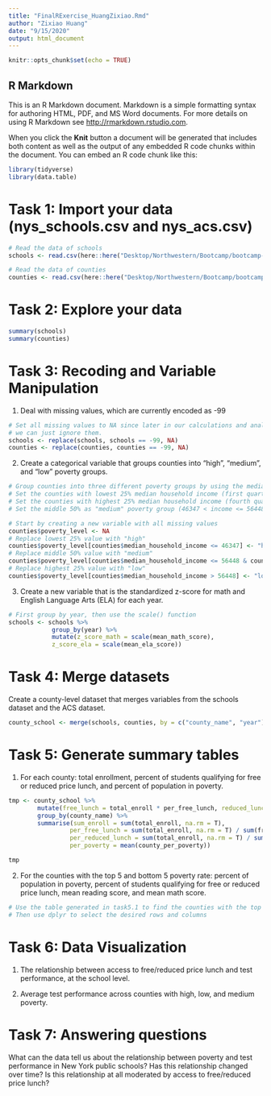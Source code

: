 ```yaml
---
title: "FinalRExercise_HuangZixiao.Rmd"
author: "Zixiao Huang"
date: "9/15/2020"
output: html_document
---
```


```r
knitr::opts_chunk$set(echo = TRUE)
```

## R Markdown

This is an R Markdown document. Markdown is a simple formatting syntax for authoring HTML, PDF, and MS Word documents. For more details on using R Markdown see <http://rmarkdown.rstudio.com>.

When you click the **Knit** button a document will be generated that includes both content as well as the output of any embedded R code chunks within the document. You can embed an R code chunk like this:

```r
library(tidyverse) 
library(data.table)
```

# Task 1: Import your data (nys_schools.csv and nys_acs.csv)
```r
# Read the data of schools
schools <- read.csv(here::here("Desktop/Northwestern/Bootcamp/bootcamp-2020/data/nys_schools.csv"))

# Read the data of counties
counties <- read.csv(here::here("Desktop/Northwestern/Bootcamp/bootcamp-2020/data/nys_acs.csv"))
```

# Task 2: Explore your data
```r
summary(schools)
summary(counties)
```

# Task 3: Recoding and Variable Manipulation
1. Deal with missing values, which are currently encoded as -99
```r
# Set all missing values to NA since later in our calculations and analysis, 
# we can just ignore them.
schools <- replace(schools, schools == -99, NA)
counties <- replace(counties, counties == -99, NA)
```

2. Create a categorical variable that groups counties into "high", "medium", and "low" poverty groups.
```r
# Group counties into three different poverty groups by using the median_household_income column
# Set the counties with lowest 25% median household income (first quartile) as "high" poverty group (income <= 46347)
# Set the counties with highest 25% median household income (fourth quartile) as "low" poverty group (income > 56448)
# Set the middle 50% as "medium" poverty group (46347 < income <= 56448)

# Start by creating a new variable with all missing values
counties$poverty_level <- NA
# Replace lowest 25% value with "high"
counties$poverty_level[counties$median_household_income <= 46347] <- "high"
# Replace middle 50% value with "medium"
counties$poverty_level[counties$median_household_income <= 56448 & counties$median_household_income > 46347] <- "medium"
# Replace highest 25% value with "low"
counties$poverty_level[counties$median_household_income > 56448] <- "low" 
```

3. Create a new variable that is the standardized z-score for math and English Language Arts (ELA)
for each year.
```r
# First group by year, then use the scale() function
schools <- schools %>%
            group_by(year) %>%
            mutate(z_score_math = scale(mean_math_score),
            z_score_ela = scale(mean_ela_score))
```

# Task 4: Merge datasets
Create a county-level dataset that merges variables from the schools dataset and the ACS dataset.
```r
county_school <- merge(schools, counties, by = c("county_name", "year"))
```

# Task 5: Generate summary tables
1. For each county: total enrollment, percent of students qualifying for free or reduced price lunch, and percent of 
population in poverty. 
```r
tmp <- county_school %>%
        mutate(free_lunch = total_enroll * per_free_lunch, reduced_lunch = total_enroll * per_reduced_lunch) %>%
        group_by(county_name) %>%
        summarise(sum_enroll = sum(total_enroll, na.rm = T),
                 per_free_lunch = sum(total_enroll, na.rm = T) / sum(free_lunch, na.rm = T),
                 per_reduced_lunch = sum(total_enroll, na.rm = T) / sum(reduced_lunch, na.rm = T),
                 per_poverty = mean(county_per_poverty)) 

tmp
```

2. For the counties with the top 5 and bottom 5 poverty rate: percent of population in poverty, percent of students 
qualifying for free or reduced price lunch, mean reading score, and mean math score.
```r
# Use the table generated in task5.1 to find the counties with the top 5 and bottom 5 poverty rate.
# Then use dplyr to select the desired rows and columns 

```

# Task 6: Data Visualization
1. The relationship between access to free/reduced price lunch and test performance, at the school level.

2. Average test performance across counties with high, low, and medium poverty.

# Task 7: Answering questions
What can the data tell us about the relationship between poverty and test performance in New York public schools? Has this relationship changed over time? Is this relationship at all moderated by access to free/reduced price lunch?
